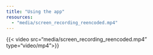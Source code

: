 ```yaml
---
title: "Using the app"
resources:
  - "media/screen_recording_reencoded.mp4"
---
```


{{< video src="media/screen_recording_reencoded.mp4" type="video/mp4">}}



